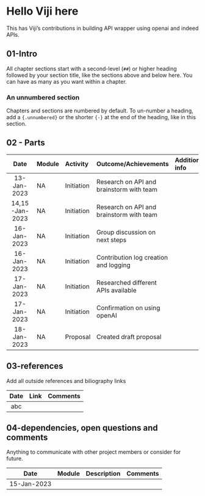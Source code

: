# Hello Viji here 

This has Viji's contributions in building API wrapper using openai and 
indeed APIs.

## 01-Intro

All chapter sections start with a second-level (`##`) or higher heading followed by your section title, like the sections above and below here. You can have as many as you want within a chapter.

### An unnumbered section {-}

Chapters and sections are numbered by default. To un-number a heading, add a `{.unnumbered}` or the shorter `{-}` at the end of the heading, like in this section.

## 02 - Parts

|Date | Module | Activity | Outcome/Achievements| Additional info|
|:---:| :------|:--------| :------|:------|
|13-Jan-2023|NA|Initiation|Research on API and brainstorm with team||
|14,15-Jan-2023|NA|Initiation|Research on API and brainstorm with team||
|16-Jan-2023|NA|Initiation|Group discussion on next steps||
|16-Jan-2023|NA|Initiation|Contribution log creation and logging||
|17-Jan-2023|NA|Initiation|Researched different APIs available||
|17-Jan-2023|NA|Initiation|Confirmation on using openAI||
|18-Jan-2023|NA|Proposal|Created draft proposal||

## 03-references
Add all outside references and biliography links

|Date | Link | Comments|
|:---:| :--------| :------|
|abc|||

## 04-dependencies, open questions and comments

Anything to communicate with other project members or consider for future.

|Date | Module | Description| Comments|
|:---:| :------|:------|:------|
|15-Jan-2023||||abc|
